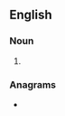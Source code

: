 ==English==

===Noun===
{{head|en|noun form}}

# {{plural of|en|prater}}

===Anagrams===
* {{anagrams|en|a=aeprrst|parters|rapters|reparts|retraps}}